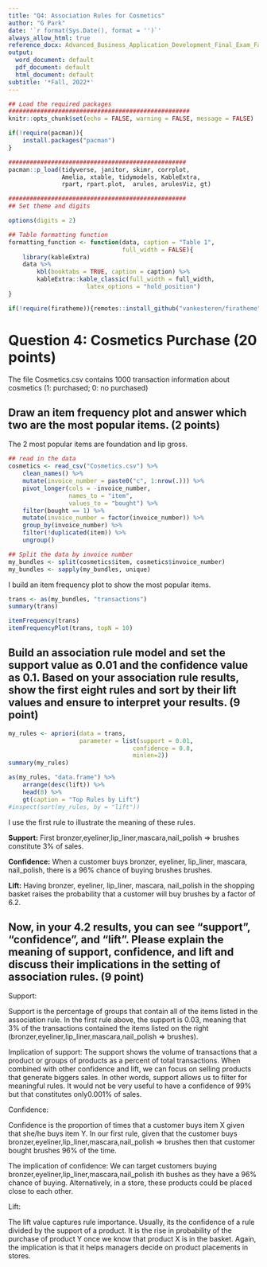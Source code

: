 ```yaml
---
title: "Q4: Association Rules for Cosmetics"
author: "G Park"
date: '`r format(Sys.Date(), format = '')`'
always_allow_html: true
reference_docx: Advanced_Business_Application_Development_Final_Exam_Fall_2022.docx
output:
  word_document: default
  pdf_document: default
  html_document: default
subtitle: '*Fall, 2022*'
---
```


```r
## Load the required packages 
###################################################
knitr::opts_chunk$set(echo = FALSE, warning = FALSE, message = FALSE)

if(!require(pacman)){
    install.packages("pacman")
}

##################################################
pacman::p_load(tidyverse, janitor, skimr, corrplot, 
               Amelia, xtable, tidymodels, KableExtra, 
               rpart, rpart.plot,  arules, arulesViz, gt)

##################################################
## Set theme and digits

options(digits = 2)

## Table formatting function
formatting_function <- function(data, caption = "Table 1", 
                                full_width = FALSE){
    library(kableExtra)
    data %>% 
        kbl(booktabs = TRUE, caption = caption) %>% 
        kableExtra::kable_classic(full_width = full_width,
                      latex_options = "hold_position")
}

if(!require(firatheme)){remotes::install_github("vankesteren/firatheme")}

```

# Question 4: Cosmetics Purchase (20 points) 

The file Cosmetics.csv contains 1000 transaction information about cosmetics (1: purchased; 0: no purchased)  

## Draw an item frequency plot and answer which two are the most popular items. (2 points)

The 2 most popular items are foundation and lip gross. 

```r
## read in the data 
cosmetics <- read_csv("Cosmetics.csv") %>% 
    clean_names() %>% 
    mutate(invoice_number = paste0("c", 1:nrow(.))) %>% 
    pivot_longer(cols = -invoice_number, 
                 names_to = "item", 
                 values_to = "bought") %>% 
    filter(bought == 1) %>% 
    mutate(invoice_number = factor(invoice_number)) %>% 
    group_by(invoice_number) %>% 
    filter(!duplicated(item)) %>% 
    ungroup()

## Split the data by invoice number
my_bundles <- split(cosmetics$item, cosmetics$invoice_number)
my_bundles <- sapply(my_bundles, unique)
```


I build an item frequency plot to show the most popular items. 

```r
trans <- as(my_bundles, "transactions")
summary(trans)
```


```r
itemFrequency(trans)
itemFrequencyPlot(trans, topN = 10)
```



## Build an association rule model and set the support value as 0.01 and the confidence value as 0.1. Based on your association rule results, show the first eight rules and sort by their lift values and ensure to interpret your results. (9 point)  


```r
my_rules <- apriori(data = trans, 
                    parameter = list(support = 0.01, 
                                   confidence = 0.8,
                                   minlen=2))
summary(my_rules)
```



```r
as(my_rules, "data.frame") %>% 
    arrange(desc(lift)) %>% 
    head(8) %>% 
    gt(caption = "Top Rules by Lift")
#inspect(sort(my_rules, by = "lift"))
```

I use the first rule to illustrate the meaning of these rules. 

**Support:** First bronzer,eyeliner,lip_liner,mascara,nail_polish => brushes constitute 3% of sales. 

**Confidence:** When a customer buys bronzer, eyeliner, lip_liner, mascara, nail_polish, there is a 96% chance of buying brushes brushes. 

**Lift:** Having bronzer, eyeliner, lip_liner, mascara, nail_polish in the shopping basket raises the probability that a customer will buy brushes by a factor of 6.2. 


## Now, in your 4.2 results, you can see “support”, “confidence”, and “lift”. Please explain the meaning of support, confidence, and lift and discuss their implications in the setting of association rules. (9 point)  

Support: 

Support is the percentage of groups that contain all of the items listed in the association rule. In the first rule above, the support is 0.03, meaning that 3% of the transactions contained the items listed on the right (bronzer,eyeliner,lip_liner,mascara,nail_polish => brushes). 

Implication of support: The support shows the volume of transactions that a product or groups of products as a percent of total transactions. When combined with other confidence and lift, we can focus on selling products that generate biggers sales. In other words, support allows us to filter for meaningful rules. It would not be very useful to have a confidence of 99% but that constitutes only0.001% of sales. 

Confidence: 

Confidence is the proportion of times that a customer buys item X given that she/he buys item Y. In our first rule, given that the customer buys bronzer,eyeliner,lip_liner,mascara,nail_polish => brushes then that customer bought brushes 96% of the time. 

The implication of confidence: We can target customers buying bronzer,eyeliner,lip_liner,mascara,nail_polish ith bushes as they have a 96% chance of buying. Alternatively, in a store, these products could be placed close to each other. 

Lift: 

The lift value captures rule importance. Usually, its the confidence of a rule divided by the support of a product. It is the rise in probability of the purchase of product Y once we know that product X is in the basket. Again, the implication is that it helps managers decide on product placements in stores. 


